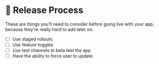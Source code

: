 
# 🚀 Release Process

<Callout emoji="⚠️">
  These are things you'll need to consider before going live with your app, because they're really hard to add later on.
</Callout>

- [ ] Use staged rollouts
- [ ] Use feature toggles
- [ ] Use test channels to beta test the app
- [ ] Have the ability to force user to update. 